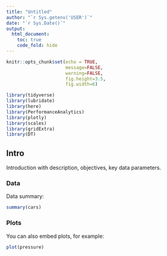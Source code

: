 ```yaml
---
title: "Untitled"
author: "`r Sys.getenv('USER')`"
date: "`r Sys.Date()`"
output: 
  html_document:
    toc: true
    code_fold: hide
---
```


```r
knitr::opts_chunk$set(echo = TRUE,
                      message=FALSE,
                      warning=FALSE,
                      fig.height=3.5,
                      fig.width=6)

library(tidyverse)
library(lubridate)
library(here)
library(PerformanceAnalytics)
library(plotly)
library(scales)
library(gridExtra)
library(DT)

```

## Intro {.tabset}

Introduction with description, objectives, key data parameters.

### Data

Data summary:

```r
summary(cars)
```

### Plots

You can also embed plots, for example:

```r
plot(pressure)
```
